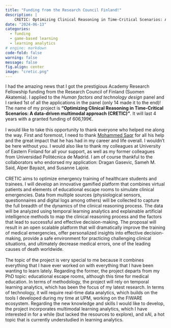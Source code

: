 ```yaml
---
title: "Funding from the Research Council Finland!"
description: |
    CRETIC: Optimizing Clinical Reasoning in Time-Critical Scenarios: A data-driven multimodal approach
date: "2024-06-13"
categories:
  - funding
  - game-based learning
  - learning analytics
# engine: markdown
code-fold: false
warning: false
message: false
fig.align: center
image: "cretic.png"  
---
```


I had the amazing news that I got the prestigious Academy Research Fellowship funding from the Research Council of Finland (Suomen Akatemia). I applied to the *Human factors and technology* *design* panel and I ranked 1st of all the applications in the panel (only 14 made it to the end)! The name of my project is **"Optimizing Clinical Reasoning in Time-Critical Scenarios: A data-driven multimodal approach (CRETIC)"**. It will last 4 years with a granted funding of 606,199€. \
\
I would like to take this opportunity to thank everyone who helped me along the way. First and foremost, I need to thank [Mohammed Saqr](https://saqr.me) for all his help and the great impact that he has had in my career and life overall. I wouldn't be here without you. I would also like to thank my colleagues at University of Eastern Finland for all your support, as well as my former colleagues from Universidad Politécnica de Madrid. I am of course thankful to the collaborators who endorsed my application: Dragan Gasevic, Sameh M. Said, Alper Bayazıt, and Susanne Lajoie.\
\
CRETIC aims to optimize emergency training of healthcare students and trainees. I will develop an innovative gamified platform that combines virtual patients and elements of educational escape rooms to simulate clinical emergencies. Data from multiple sources (physiological sensors, questionnaires and digital logs among others) will be collected to capture the full breadth of the dynamics of the clinical reasoning process. The data will be analyzed using temporal learning analytics and explainable artificial intelligence methods to map the clinical reasoning process and the factors that lead to successful and effective decision-making. The proposal will result in an open scalable platform that will dramatically improve the training of medical emergencies, offer personalized insights into effective decision-making, provide a safe environment for practicing challenging clinical situations, and ultimately decrease medical errors, one of the leading causes of death worldwide.\
\
The topic of the project is very special to me because it combines everything that I have ever worked on with everything that I have been wanting to learn lately. Regarding the former, the project departs from my PhD topic: educational escape rooms, although this time for medical education. In terms of methodology, the project will rely on temporal learning analytics, which has been the focus of my latest research. In terms of technology, it will require real-time data analytics, which builds on the tools I developed during my time at UPM, working on the FIWARE ecosystem. Regarding the new knowledge and skills I would like to develop, the project incorporates multimodal learning analytics, which I have interested in for a while (but lacked the resources to explore), and xAI, a hot topic that is currently understudied in learning analytics.

